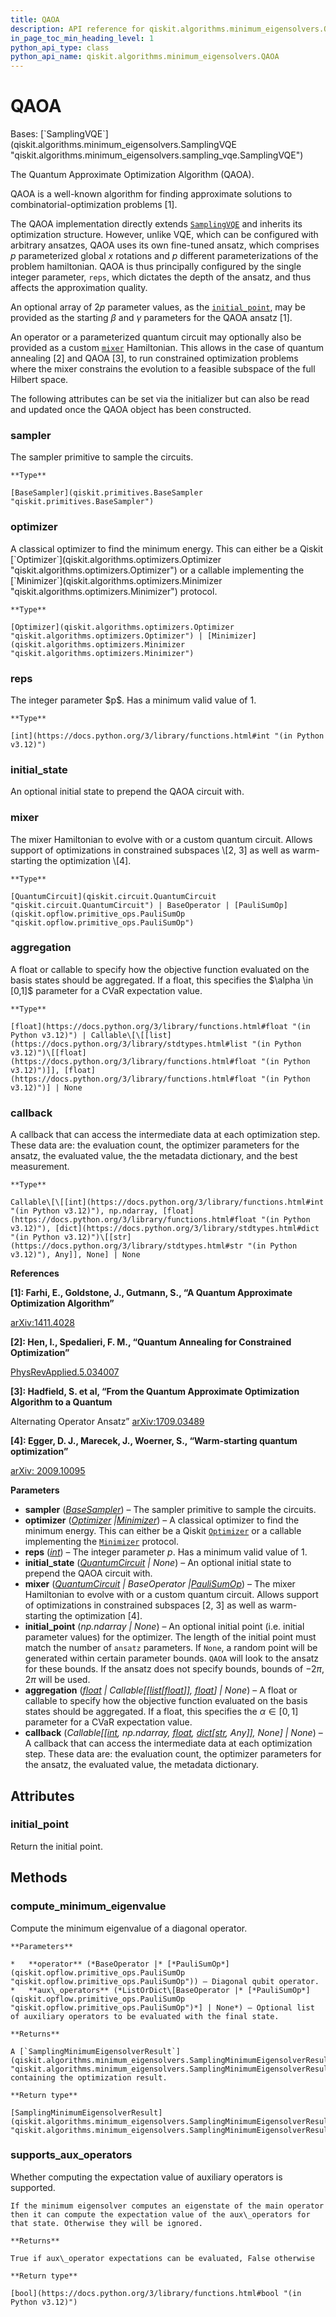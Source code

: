 ```yaml
---
title: QAOA
description: API reference for qiskit.algorithms.minimum_eigensolvers.QAOA
in_page_toc_min_heading_level: 1
python_api_type: class
python_api_name: qiskit.algorithms.minimum_eigensolvers.QAOA
---
```


# QAOA

<Class id="qiskit.algorithms.minimum_eigensolvers.QAOA" github="https://github.com/qiskit/qiskit/tree/stable/0.25/qiskit/algorithms/minimum_eigensolvers/qaoa.py" signature="qiskit.algorithms.minimum_eigensolvers.QAOA(sampler, optimizer, *, reps=1, initial_state=None, mixer=None, initial_point=None, aggregation=None, callback=None)">
  Bases: [`SamplingVQE`](qiskit.algorithms.minimum_eigensolvers.SamplingVQE "qiskit.algorithms.minimum_eigensolvers.sampling_vqe.SamplingVQE")

  The Quantum Approximate Optimization Algorithm (QAOA).

  QAOA is a well-known algorithm for finding approximate solutions to combinatorial-optimization problems \[1].

  The QAOA implementation directly extends [`SamplingVQE`](qiskit.algorithms.minimum_eigensolvers.SamplingVQE "qiskit.algorithms.minimum_eigensolvers.SamplingVQE") and inherits its optimization structure. However, unlike VQE, which can be configured with arbitrary ansatzes, QAOA uses its own fine-tuned ansatz, which comprises $p$ parameterized global $x$ rotations and $p$ different parameterizations of the problem hamiltonian. QAOA is thus principally configured by the single integer parameter, `reps`, which dictates the depth of the ansatz, and thus affects the approximation quality.

  An optional array of $2p$ parameter values, as the [`initial_point`](#qiskit.algorithms.minimum_eigensolvers.QAOA.initial_point "qiskit.algorithms.minimum_eigensolvers.QAOA.initial_point"), may be provided as the starting $\beta$ and $\gamma$ parameters for the QAOA ansatz \[1].

  An operator or a parameterized quantum circuit may optionally also be provided as a custom [`mixer`](#qiskit.algorithms.minimum_eigensolvers.QAOA.mixer "qiskit.algorithms.minimum_eigensolvers.QAOA.mixer") Hamiltonian. This allows in the case of quantum annealing \[2] and QAOA \[3], to run constrained optimization problems where the mixer constrains the evolution to a feasible subspace of the full Hilbert space.

  The following attributes can be set via the initializer but can also be read and updated once the QAOA object has been constructed.

  ### sampler

  <Attribute id="qiskit.algorithms.minimum_eigensolvers.QAOA.sampler" name="sampler">
    The sampler primitive to sample the circuits.

    **Type**

    [BaseSampler](qiskit.primitives.BaseSampler "qiskit.primitives.BaseSampler")
  </Attribute>

  ### optimizer

  <Attribute id="qiskit.algorithms.minimum_eigensolvers.QAOA.optimizer" name="optimizer">
    A classical optimizer to find the minimum energy. This can either be a Qiskit [`Optimizer`](qiskit.algorithms.optimizers.Optimizer "qiskit.algorithms.optimizers.Optimizer") or a callable implementing the [`Minimizer`](qiskit.algorithms.optimizers.Minimizer "qiskit.algorithms.optimizers.Minimizer") protocol.

    **Type**

    [Optimizer](qiskit.algorithms.optimizers.Optimizer "qiskit.algorithms.optimizers.Optimizer") | [Minimizer](qiskit.algorithms.optimizers.Minimizer "qiskit.algorithms.optimizers.Minimizer")
  </Attribute>

  ### reps

  <Attribute id="qiskit.algorithms.minimum_eigensolvers.QAOA.reps" name="reps">
    The integer parameter $p$. Has a minimum valid value of 1.

    **Type**

    [int](https://docs.python.org/3/library/functions.html#int "(in Python v3.12)")
  </Attribute>

  ### initial\_state

  <Attribute id="qiskit.algorithms.minimum_eigensolvers.QAOA.initial_state" name="initial_state">
    An optional initial state to prepend the QAOA circuit with.
  </Attribute>

  ### mixer

  <Attribute id="qiskit.algorithms.minimum_eigensolvers.QAOA.mixer" name="mixer">
    The mixer Hamiltonian to evolve with or a custom quantum circuit. Allows support of optimizations in constrained subspaces \[2, 3] as well as warm-starting the optimization \[4].

    **Type**

    [QuantumCircuit](qiskit.circuit.QuantumCircuit "qiskit.circuit.QuantumCircuit") | BaseOperator | [PauliSumOp](qiskit.opflow.primitive_ops.PauliSumOp "qiskit.opflow.primitive_ops.PauliSumOp")
  </Attribute>

  ### aggregation

  <Attribute id="qiskit.algorithms.minimum_eigensolvers.QAOA.aggregation" name="aggregation">
    A float or callable to specify how the objective function evaluated on the basis states should be aggregated. If a float, this specifies the $\alpha \in [0,1]$ parameter for a CVaR expectation value.

    **Type**

    [float](https://docs.python.org/3/library/functions.html#float "(in Python v3.12)") | Callable\[\[[list](https://docs.python.org/3/library/stdtypes.html#list "(in Python v3.12)")\[[float](https://docs.python.org/3/library/functions.html#float "(in Python v3.12)")]], [float](https://docs.python.org/3/library/functions.html#float "(in Python v3.12)")] | None
  </Attribute>

  ### callback

  <Attribute id="qiskit.algorithms.minimum_eigensolvers.QAOA.callback" name="callback">
    A callback that can access the intermediate data at each optimization step. These data are: the evaluation count, the optimizer parameters for the ansatz, the evaluated value, the the metadata dictionary, and the best measurement.

    **Type**

    Callable\[\[[int](https://docs.python.org/3/library/functions.html#int "(in Python v3.12)"), np.ndarray, [float](https://docs.python.org/3/library/functions.html#float "(in Python v3.12)"), [dict](https://docs.python.org/3/library/stdtypes.html#dict "(in Python v3.12)")\[[str](https://docs.python.org/3/library/stdtypes.html#str "(in Python v3.12)"), Any]], None] | None
  </Attribute>

  **References**

  **\[1]: Farhi, E., Goldstone, J., Gutmann, S., “A Quantum Approximate Optimization Algorithm”**

  [arXiv:1411.4028](https://arxiv.org/abs/1411.4028)

  **\[2]: Hen, I., Spedalieri, F. M., “Quantum Annealing for Constrained Optimization”**

  [PhysRevApplied.5.034007](https://doi.org/10.1103/PhysRevApplied.5.034007)

  **\[3]: Hadfield, S. et al, “From the Quantum Approximate Optimization Algorithm to a Quantum**

  Alternating Operator Ansatz” [arXiv:1709.03489](https://arxiv.org/abs/1709.03489)

  **\[4]: Egger, D. J., Marecek, J., Woerner, S., “Warm-starting quantum optimization”**

  [arXiv: 2009.10095](https://arxiv.org/abs/2009.10095)

  **Parameters**

  *   **sampler** ([*BaseSampler*](qiskit.primitives.BaseSampler "qiskit.primitives.BaseSampler")) – The sampler primitive to sample the circuits.
  *   **optimizer** ([*Optimizer*](qiskit.algorithms.optimizers.Optimizer "qiskit.algorithms.optimizers.Optimizer")  *|*[*Minimizer*](qiskit.algorithms.optimizers.Minimizer "qiskit.algorithms.optimizers.Minimizer")) – A classical optimizer to find the minimum energy. This can either be a Qiskit [`Optimizer`](qiskit.algorithms.optimizers.Optimizer "qiskit.algorithms.optimizers.Optimizer") or a callable implementing the [`Minimizer`](qiskit.algorithms.optimizers.Minimizer "qiskit.algorithms.optimizers.Minimizer") protocol.
  *   **reps** ([*int*](https://docs.python.org/3/library/functions.html#int "(in Python v3.12)")) – The integer parameter $p$. Has a minimum valid value of 1.
  *   **initial\_state** ([*QuantumCircuit*](qiskit.circuit.QuantumCircuit "qiskit.circuit.QuantumCircuit") *| None*) – An optional initial state to prepend the QAOA circuit with.
  *   **mixer** ([*QuantumCircuit*](qiskit.circuit.QuantumCircuit "qiskit.circuit.QuantumCircuit")  *| BaseOperator |*[*PauliSumOp*](qiskit.opflow.primitive_ops.PauliSumOp "qiskit.opflow.primitive_ops.PauliSumOp")) – The mixer Hamiltonian to evolve with or a custom quantum circuit. Allows support of optimizations in constrained subspaces \[2, 3] as well as warm-starting the optimization \[4].
  *   **initial\_point** (*np.ndarray | None*) – An optional initial point (i.e. initial parameter values) for the optimizer. The length of the initial point must match the number of `ansatz` parameters. If `None`, a random point will be generated within certain parameter bounds. `QAOA` will look to the ansatz for these bounds. If the ansatz does not specify bounds, bounds of $-2\pi$, $2\pi$ will be used.
  *   **aggregation** ([*float*](https://docs.python.org/3/library/functions.html#float "(in Python v3.12)") *| Callable\[\[*[*list*](https://docs.python.org/3/library/stdtypes.html#list "(in Python v3.12)")*\[*[*float*](https://docs.python.org/3/library/functions.html#float "(in Python v3.12)")*]],* [*float*](https://docs.python.org/3/library/functions.html#float "(in Python v3.12)")*] | None*) – A float or callable to specify how the objective function evaluated on the basis states should be aggregated. If a float, this specifies the $\alpha \in [0,1]$ parameter for a CVaR expectation value.
  *   **callback** (*Callable\[\[*[*int*](https://docs.python.org/3/library/functions.html#int "(in Python v3.12)")*, np.ndarray,* [*float*](https://docs.python.org/3/library/functions.html#float "(in Python v3.12)")*,* [*dict*](https://docs.python.org/3/library/stdtypes.html#dict "(in Python v3.12)")*\[*[*str*](https://docs.python.org/3/library/stdtypes.html#str "(in Python v3.12)")*, Any]], None] | None*) – A callback that can access the intermediate data at each optimization step. These data are: the evaluation count, the optimizer parameters for the ansatz, the evaluated value, the metadata dictionary.

  ## Attributes

  ### initial\_point

  <Attribute id="qiskit.algorithms.minimum_eigensolvers.QAOA.initial_point" name="initial_point">
    Return the initial point.
  </Attribute>

  ## Methods

  ### compute\_minimum\_eigenvalue

  <Function id="qiskit.algorithms.minimum_eigensolvers.QAOA.compute_minimum_eigenvalue" name="compute_minimum_eigenvalue" signature="compute_minimum_eigenvalue(operator, aux_operators=None)">
    Compute the minimum eigenvalue of a diagonal operator.

    **Parameters**

    *   **operator** (*BaseOperator |* [*PauliSumOp*](qiskit.opflow.primitive_ops.PauliSumOp "qiskit.opflow.primitive_ops.PauliSumOp")) – Diagonal qubit operator.
    *   **aux\_operators** (*ListOrDict\[BaseOperator |* [*PauliSumOp*](qiskit.opflow.primitive_ops.PauliSumOp "qiskit.opflow.primitive_ops.PauliSumOp")*] | None*) – Optional list of auxiliary operators to be evaluated with the final state.

    **Returns**

    A [`SamplingMinimumEigensolverResult`](qiskit.algorithms.minimum_eigensolvers.SamplingMinimumEigensolverResult "qiskit.algorithms.minimum_eigensolvers.SamplingMinimumEigensolverResult") containing the optimization result.

    **Return type**

    [SamplingMinimumEigensolverResult](qiskit.algorithms.minimum_eigensolvers.SamplingMinimumEigensolverResult "qiskit.algorithms.minimum_eigensolvers.SamplingMinimumEigensolverResult")
  </Function>

  ### supports\_aux\_operators

  <Function id="qiskit.algorithms.minimum_eigensolvers.QAOA.supports_aux_operators" name="supports_aux_operators" signature="classmethod supports_aux_operators()">
    Whether computing the expectation value of auxiliary operators is supported.

    If the minimum eigensolver computes an eigenstate of the main operator then it can compute the expectation value of the aux\_operators for that state. Otherwise they will be ignored.

    **Returns**

    True if aux\_operator expectations can be evaluated, False otherwise

    **Return type**

    [bool](https://docs.python.org/3/library/functions.html#bool "(in Python v3.12)")
  </Function>
</Class>

